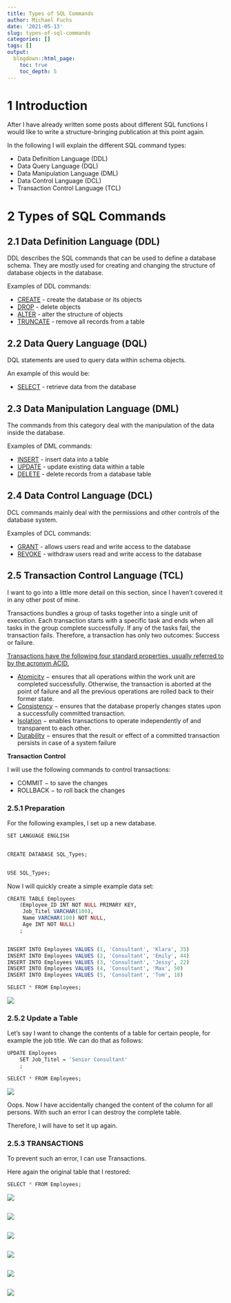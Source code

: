 ```yaml
---
title: Types of SQL Commands
author: Michael Fuchs
date: '2021-05-13'
slug: types-of-sql-commands
categories: []
tags: []
output:
  blogdown::html_page:
    toc: true
    toc_depth: 5
---
```




# 1 Introduction

After I have already written some posts about different SQL functions I would like to write a structure-bringing publication at this point again. 

In the following I will explain the different SQL command types:

+ Data Definition Language (DDL)
+ Data Query Language (DQL) 
+ Data Manipulation Language (DML)
+ Data Control Language (DCL)
+ Transaction Control Language (TCL)


# 2 Types of SQL Commands


## 2.1 Data Definition Language (DDL)

DDL describes the SQL commands that can be used to define a database schema. They are mostly used for creating and changing the structure of database objects in the database. 

Examples of DDL commands:

+ [CREATE](https://michael-fuchs-sql.netlify.app/2021/03/07/create-a-database/#create-a-new-table) - create the database or its objects
+ [DROP](https://michael-fuchs-sql.netlify.app/2021/03/07/create-a-database/#delete-the-whole-table) - delete objects 
+ [ALTER](https://michael-fuchs-sql.netlify.app/2021/03/10/create-a-1-1-relationship/#connecting-the-two-tables) - alter the structure of objects
+ [TRUNCATE](https://michael-fuchs-sql.netlify.app/2021/03/07/create-a-database/#delete-the-entire-content) - remove all records from a table



## 2.2 Data Query Language (DQL)

DQL statements are used to query data within schema objects. 

An example of this would be:

+ [SELECT](https://michael-fuchs-sql.netlify.app/2021/03/07/create-a-database/#a-glimpse-at-the-new-table) - retrieve data from the database



## 2.3 Data Manipulation Language (DML)

The commands from this category deal with the manipulation of the data inside the database. 

Examples of DML commands:


+ [INSERT](https://michael-fuchs-sql.netlify.app/2021/03/07/create-a-database/#inserting-values-into-the-table) - insert data into a table
+ [UPDATE](https://michael-fuchs-sql.netlify.app/2021/05/08/update-a-table/#update-command) - update existing data within a table
+ [DELETE](https://michael-fuchs-sql.netlify.app/2021/03/07/create-a-database/#delete-specific-rows) - delete records from a database table


## 2.4 Data Control Language (DCL)

DCL commands mainly deal with the permissions and other controls of the database system. 

Examples of DCL commands:

+ [GRANT](https://docs.microsoft.com/en-us/sql/t-sql/statements/grant-transact-sql?view=sql-server-ver15) - allows users read and write access to the database
+ [REVOKE](https://docs.microsoft.com/en-us/sql/t-sql/statements/revoke-object-permissions-transact-sql?view=sql-server-ver15) - withdraw users read and write access to the database



## 2.5 Transaction Control Language (TCL)

I want to go into a little more detail on this section, since I haven't covered it in any other post of mine. 

Transactions bundles a group of tasks together into a single unit of execution. Each transaction starts with a specific task and ends when all tasks in the group complete successfully. If any of the tasks fail, the transaction fails. Therefore, a transaction has only two outcomes: Success or failure. 


[Transactions have the following four standard properties, usually referred to by the acronym ACID.](https://www.ibm.com/docs/en/cics-ts/5.4?topic=processing-acid-properties-transactions)

+ [Atomicity](https://www.geeksforgeeks.org/acid-properties-in-dbms/) − ensures that all operations within the work unit are completed successfully. Otherwise, the transaction is aborted at the point of failure and all the previous operations are rolled back to their former state.
+ [Consistency](https://www.geeksforgeeks.org/acid-properties-in-dbms/) − ensures that the database properly changes states upon a successfully committed transaction.
+ [Isolation](https://www.geeksforgeeks.org/acid-properties-in-dbms/) − enables transactions to operate independently of and transparent to each other.
+ [Durability](https://www.geeksforgeeks.org/acid-properties-in-dbms/) − ensures that the result or effect of a committed transaction persists in case of a system failure


**Transaction Control**

I will use the following commands to control transactions:

+ COMMIT − to save the changes
+ ROLLBACK − to roll back the changes



### 2.5.1 Preparation

For the following examples, I set up a new database.

```r
SET LANGUAGE ENGLISH


CREATE DATABASE SQL_Types;


USE SQL_Types;
```


Now I will quickly create a simple example data set:

```r
CREATE TABLE Employees
    (Employee_ID INT NOT NULL PRIMARY KEY,
	 Job_Titel VARCHAR(100),
	 Name VARCHAR(100) NOT NULL,
     Age INT NOT NULL)
    ;


INSERT INTO Employees VALUES (1, 'Consultant', 'Klara', 35)
INSERT INTO Employees VALUES (2, 'Consultant', 'Emily', 44)
INSERT INTO Employees VALUES (3, 'Consultant', 'Jessy', 22)
INSERT INTO Employees VALUES (4, 'Consultant', 'Max', 50)
INSERT INTO Employees VALUES (5, 'Consultant', 'Tom', 18)
```


```r
SELECT * FROM Employees;
```

![](/post/2021-05-13-types-of-sql-commands_files/p21p1.png)


### 2.5.2 Update a Table

Let's say I want to change the contents of a table for certain people, for example the job title. We can do that as follows:

```r
UPDATE Employees
    SET Job_Titel = 'Senior Consultant'
    ;
```

```r
SELECT * FROM Employees;
```

![](/post/2021-05-13-types-of-sql-commands_files/p21p2.png)

Oops. Now I have accidentally changed the content of the column for all persons. With such an error I can destroy the complete table. 

Therefore, I will have to set it up again.




### 2.5.3 TRANSACTIONS

To prevent such an error, I can use Transactions. 

Here again the original table that I restored:

```r
SELECT * FROM Employees;
```

![](/post/2021-05-13-types-of-sql-commands_files/p21p3.png)












```r

```

![](/post/2021-05-13-types-of-sql-commands_files/p21p.png)




```r

```

![](/post/2021-05-13-types-of-sql-commands_files/p21p.png)




```r

```

![](/post/2021-05-13-types-of-sql-commands_files/p21p.png)




```r

```

![](/post/2021-05-13-types-of-sql-commands_files/p21p.png)












```r

```

![](/post/2021-05-13-types-of-sql-commands_files/p21p.png)
























